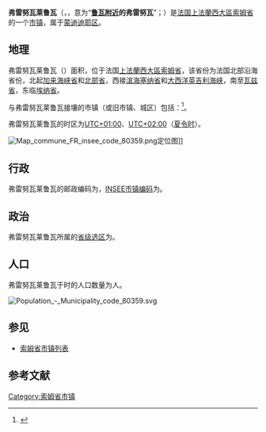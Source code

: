 {{noteTA|G1=法国地名}}
{{Infobox French commune
|name                    = 弗雷努瓦莱鲁瓦
|native name             = Fresnoy-lès-Roye
|arrondissement          = [[蒙迪迪耶区|蒙迪迪耶区]]
}}
'''弗雷努瓦莱鲁瓦'''（{{lang-fr|Fresnoy-lès-Roye}}，{{IPA-fr|fʁɛnwa lɛ ʁwa}}，意为“'''[[鲁瓦_(索姆省)|鲁瓦]][[Lès|附近]]的弗雷努瓦'''”；{{lang-pcd|Frénoé-lès-Roée}}）是[[法国|法国]][[上法蘭西大區|上法蘭西大區]][[索姆省|索姆省]]的一个[[市镇_(法国)|市镇]]，属于[[蒙迪迪耶区|蒙迪迪耶区]]。

== 地理 ==
弗雷努瓦莱鲁瓦（{{wikidata|property|linked|P625}}）面积{{wikidata|properties|P2046}}，位于法国[[上法蘭西大區|上法蘭西大區]][[索姆省|索姆省]]，该省份为法国北部沿海省份，北起[[加来海峡省|加来海峡省]]和[[北部省_(法国)|北部省]]，西接[[滨海塞纳省|滨海塞纳省]]和[[大西洋|大西洋]][[英吉利海峡|英吉利海峡]]，南至[[瓦兹省|瓦兹省]]，东临[[埃纳省|埃纳省]]。

与弗雷努瓦莱鲁瓦接壤的市镇（或旧市镇、城区）包括：{{Wikidata|properties|linked|P47}}<ref name="geo">{{Cite web|url=https://www.geoportail.gouv.fr/carte|title=Carte|accessdate=2020-03-22|author=Géoportail|language=fr|publisher=Géoportail|archive-date=2017-01-29|archive-url=https://web.archive.org/web/20170129154129/https://www.geoportail.gouv.fr/carte/|dead-url=no}}</ref>。

弗雷努瓦莱鲁瓦的时区为[[UTC+01:00|UTC+01:00]]、[[UTC+02:00|UTC+02:00]]（[[夏时制|夏令时]]）。

[[File:Map_commune_FR_insee_code_80359.png|thumb]]定位图]]{{Clear|left}}
== 行政 ==
弗雷努瓦莱鲁瓦的邮政编码为{{wikidata|properties|P281}}，[[法国国家统计与经济研究所|INSEE市镇编码]]为{{wikidata|properties|P374}}。

== 政治 ==
弗雷努瓦莱鲁瓦所属的[[縣_(法國)|省级选区]]为{{WikidataLink|{{wikidata|properties|raw|best||P7938}}}}。

== 人口 ==
弗雷努瓦莱鲁瓦于{{wikidata|qualifier|P1082|P585}}时的人口数量为{{wikidata|property|raw|P1082}}人。

[[File:Population_-_Municipality_code_80359.svg|thumb]]{{Clear|left}}
== 参见 ==
* [[索姆省市镇列表|索姆省市镇列表]]

== 参考文献 ==
{{reflist}}

{{索姆省市鎮}}
[[Category:索姆省市镇|Category:索姆省市镇]]